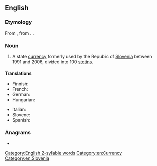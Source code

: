 {{also|Tolar}}
==English==

===Etymology===
From {{bor|en|sl|tolar}}, from {{der|en|de|Taler||made in Joachims'''tal'''}}. {{doublet|en|dollar|thaler}}.

===Noun===
{{en-noun|s|tolarjev|tolarji}}

# {{lb|en|historical}} A state [[currency]] formerly used by the Republic of [[Slovenia]] between 1991 and 2006, divided into 100 [[stotin]]s.

====Translations====
{{trans-top|currency of the Republic of Slovenia}}
* Finnish: {{t+|fi|tolar}}
* French: {{t+|fr|tolar|m}}
* German: {{t|de|Tolar|m}}
* Hungarian: {{t|hu|tolár}}
{{trans-mid}}
* Italian: {{t-needed|it}}
* Slovene: {{t|sl|tolar}}
* Spanish: {{t+|es|tólar|m}}
{{trans-bottom}}

===Anagrams===
* {{anagrams|en|a=alort|Toral|rotal|toral}}

[[Category:English 2-syllable words]]
[[Category:en:Currency]]
[[Category:en:Slovenia]]